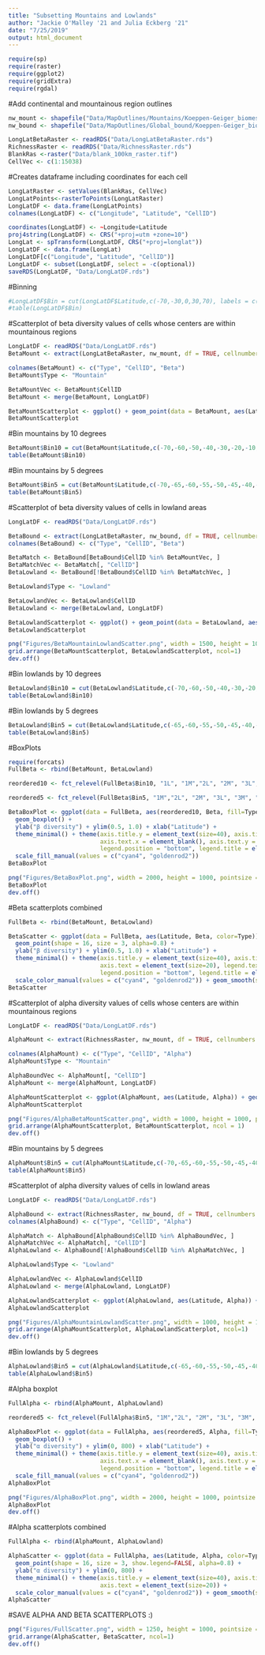 ```yaml
---
title: "Subsetting Mountains and Lowlands"
author: "Jackie O'Malley '21 and Julia Eckberg '21"
date: "7/25/2019"
output: html_document
---
```


```r
require(sp)
require(raster)
require(ggplot2)
require(gridExtra)
require(rgdal)
```


#Add continental and mountainous region outlines
```r
nw_mount <- shapefile("Data/MapOutlines/Mountains/Koeppen-Geiger_biomes.shp")
nw_bound <- shapefile("Data/MapOutlines/Global_bound/Koeppen-Geiger_biomes.shp")

LongLatBetaRaster <- readRDS("Data/LongLatBetaRaster.rds")
RichnessRaster <- readRDS("Data/RichnessRaster.rds")
BlankRas <-raster("Data/blank_100km_raster.tif")
CellVec <- c(1:15038)
```


#Creates dataframe including coordinates for each cell
```r
LongLatRaster <- setValues(BlankRas, CellVec)
LongLatPoints<-rasterToPoints(LongLatRaster)
LongLatDF <- data.frame(LongLatPoints)
colnames(LongLatDF) <- c("Longitude", "Latitude", "CellID")

coordinates(LongLatDF) <- ~Longitude+Latitude 
proj4string(LongLatDF) <- CRS("+proj=utm +zone=10") 
LongLat <- spTransform(LongLatDF, CRS("+proj=longlat")) 
LongLatDF <- data.frame(LongLat)
LongLatDF[c("Longitude", "Latitude", "CellID")]
LongLatDF <- subset(LongLatDF, select = -c(optional))
saveRDS(LongLatDF, "Data/LongLatDF.rds")

```

#Binning
```r
#LongLatDF$Bin = cut(LongLatDF$Latitude,c(-70,-30,0,30,70), labels = c("M1, M2, M3, M4"))
#table(LongLatDF$Bin)
```


#Scatterplot of beta diversity values of cells whose centers are within mountainous regions 
```r
LongLatDF <- readRDS("Data/LongLatDF.rds")
BetaMount <- extract(LongLatBetaRaster, nw_mount, df = TRUE, cellnumbers = TRUE)

colnames(BetaMount) <- c("Type", "CellID", "Beta")
BetaMount$Type <- "Mountain"

BetaMountVec <- BetaMount$CellID
BetaMount <- merge(BetaMount, LongLatDF)

BetaMountScatterplot <- ggplot() + geom_point(data = BetaMount, aes(Latitude, Beta), shape = 16, size = 5, show.legend = FALSE, alpha=0.5, color = "goldenrod2") + ylab("Mountainous β diversity") + ylim(0.3, 1.0) + xlab("Latitude") + theme_minimal() +  theme(axis.title.y = element_text(size=32), axis.title.x = element_text(size=32),  axis.text = element_text(size=20))
BetaMountScatterplot
```

#Bin mountains by 10 degrees
```r
BetaMount$Bin10 = cut(BetaMount$Latitude,c(-70,-60,-50,-40,-30,-20,-10,0,10,20,30,40,50,60), labels = c("1M", "2M", "3M", "4M", "5M", "6M", "7M", "8M", "9M", "10M", "11M", "12M", "13M"))
table(BetaMount$Bin10)
```

#Bin mountains by 5 degrees
```r
BetaMount$Bin5 = cut(BetaMount$Latitude,c(-70,-65,-60,-55,-50,-45,-40,-35,-30,-25,-20,-15,-10,-5,0,5,10,15,20,25,30,35,40,45,50,55), labels = c("1M", "2M", "3M", "4M", "5M", "6M", "7M", "8M", "9M", "10M", "11M", "12M", "13M", "14M", "15M", "16M", "17M", "18M", "19M", "20M", "21M", "22M", "23M", "24M", "25M"))
table(BetaMount$Bin5)
```

#Scatterplot of beta diversity values of cells in lowland areas 
```r
LongLatDF <- readRDS("Data/LongLatDF.rds")

BetaBound <- extract(LongLatBetaRaster, nw_bound, df = TRUE, cellnumbers = TRUE)
colnames(BetaBound) <- c("Type", "CellID", "Beta")

BetaMatch <- BetaBound[BetaBound$CellID %in% BetaMountVec, ]
BetaMatchVec <- BetaMatch[, "CellID"]
BetaLowland <- BetaBound[!BetaBound$CellID %in% BetaMatchVec, ]

BetaLowland$Type <- "Lowland"

BetaLowlandVec <- BetaLowland$CellID
BetaLowland <- merge(BetaLowland, LongLatDF)

BetaLowlandScatterplot <- ggplot() + geom_point(data = BetaLowland, aes(Latitude, Beta), shape = 16, size = 5, show.legend = FALSE, alpha=0.5, color = "cyan4") + ylab("Lowland β diversity") + ylim(0.3, 1.0) + xlab("Latitude") + theme_minimal() + theme(axis.title.y = element_text(size=32), axis.title.x = element_text(size=32),  axis.text = element_text(size=20))
BetaLowlandScatterplot

png("Figures/BetaMountainLowlandScatter.png", width = 1500, height = 1000, pointsize = 20)
grid.arrange(BetaMountScatterplot, BetaLowlandScatterplot, ncol=1)
dev.off()
```

#Bin lowlands by 10 degrees
```r
BetaLowland$Bin10 = cut(BetaLowland$Latitude,c(-70,-60,-50,-40,-30,-20,-10,0,10,20,30,40,50,60), labels = c("1L", "2L", "3L", "4L", "5L", "6L", "7L", "8L", "9L", "10L", "11L", "12L", "13L"))
table(BetaLowland$Bin10)
```

#Bin lowlands by 5 degrees
```r
BetaLowland$Bin5 = cut(BetaLowland$Latitude,c(-65,-60,-55,-50,-45,-40,-35,-30,-25,-20,-15,-10,-5,0,5,10,15,20,25,30,35,40,45,50,55,60), labels = c("2L", "3L", "4L", "5L", "6L", "7L", "8L", "9L", "10L", "11L", "12L", "13L", "14L", "15L", "16L", "17L", "18L", "19L", "20L", "21L", "22L", "23L", "24L", "25L", "26L"))
table(BetaLowland$Bin5)
```


#BoxPlots
```r
require(forcats)
FullBeta <- rbind(BetaMount, BetaLowland)

reordered10 <- fct_relevel(FullBeta$Bin10, "1L", "1M","2L", "2M", "3L", "3M", "4L", "4M", "5L", "5M", "6L", "6M", "7L", "7M", "8L", "8M","9L", "9M", "10L", "10M", "11L", "11M", "12L", "12M", "13L", "13M")

reordered5 <- fct_relevel(FullBeta$Bin5, "1M","2L", "2M", "3L", "3M", "4L", "4M", "5L", "5M", "6L", "6M", "7L", "7M", "8L", "8M","9L", "9M", "10L", "10M", "11L", "11M", "12L", "12M", "13L", "13M", "14L", "14M","15L", "15M", "16L", "16M", "17L", "17M", "18L", "18M", "19L", "19M", "20L", "20M", "21L", "21M","22L", "22M", "23L", "23M", "24L", "24M", "25L", "25M", "26L")

BetaBoxPlot <- ggplot(data = FullBeta, aes(reordered10, Beta, fill=Type)) + 
  geom_boxplot() + 
  ylab("β diversity") + ylim(0.5, 1.0) + xlab("Latitude") + 
  theme_minimal() + theme(axis.title.y = element_text(size=40), axis.title.x = element_text(size=40),  
                          axis.text.x = element_blank(), axis.text.y = element_text(size=20), legend.text = element_text(size=32), 
                          legend.position = "bottom", legend.title = element_blank()) + 
  scale_fill_manual(values = c("cyan4", "goldenrod2"))
BetaBoxPlot

png("Figures/BetaBoxPlot.png", width = 2000, height = 1000, pointsize = 20)
BetaBoxPlot
dev.off()
```


#Beta scatterplots combined
```r
FullBeta <- rbind(BetaMount, BetaLowland)

BetaScatter <- ggplot(data = FullBeta, aes(Latitude, Beta, color=Type)) + 
  geom_point(shape = 16, size = 3, alpha=0.8) + 
  ylab("β diversity") + ylim(0.5, 1.0) + xlab("Latitude") + 
  theme_minimal() + theme(axis.title.y = element_text(size=40), axis.title.x = element_text(size=40),  
                          axis.text = element_text(size=20), legend.text = element_text(size=32), 
                          legend.position = "bottom", legend.title = element_blank()) + 
  scale_color_manual(values = c("cyan4", "goldenrod2")) + geom_smooth(size = 2, show.legend = FALSE)
BetaScatter
```


#Scatterplot of alpha diversity values of cells whose centers are within mountainous regions 
```r
LongLatDF <- readRDS("Data/LongLatDF.rds")

AlphaMount <- extract(RichnessRaster, nw_mount, df = TRUE, cellnumbers = TRUE)

colnames(AlphaMount) <- c("Type", "CellID", "Alpha")
AlphaMount$Type <- "Mountain"

AlphaBoundVec <- AlphaMount[, "CellID"]
AlphaMount <- merge(AlphaMount, LongLatDF)

AlphaMountScatterplot <- ggplot(AlphaMount, aes(Latitude, Alpha)) + geom_point(shape = 16, size = 5, show.legend = FALSE, alpha=0.5, color = "goldenrod2") + ylab("Mountainous α diversity") + ylim (0, 800) + xlab("Latitude") + theme_minimal() + theme(axis.title.y = element_text(size=32), axis.title.x = element_text(size=32),  axis.text = element_text(size=20))
AlphaMountScatterplot

png("Figures/AlphaBetaMountScatter.png", width = 1000, height = 1000, pointsize = 20)
grid.arrange(AlphaMountScatterplot, BetaMountScatterplot, ncol = 1)
dev.off()
```


#Bin mountains by 5 degrees
```r
AlphaMount$Bin5 = cut(AlphaMount$Latitude,c(-70,-65,-60,-55,-50,-45,-40,-35,-30,-25,-20,-15,-10,-5,0,5,10,15,20,25,30,35,40,45,50,55), labels = c("1M", "2M", "3M", "4M", "5M", "6M", "7M", "8M", "9M", "10M", "11M", "12M", "13M", "14M", "15M", "16M", "17M", "18M", "19M", "20M", "21M", "22M", "23M", "24M", "25M"))
table(AlphaMount$Bin5)
```



#Scatterplot of alpha diversity values of cells in lowland areas 
```r
LongLatDF <- readRDS("Data/LongLatDF.rds")

AlphaBound <- extract(RichnessRaster, nw_bound, df = TRUE, cellnumbers = TRUE)
colnames(AlphaBound) <- c("Type", "CellID", "Alpha")

AlphaMatch <- AlphaBound[AlphaBound$CellID %in% AlphaBoundVec, ]
AlphaMatchVec <- AlphaMatch[, "CellID"]
AlphaLowland <- AlphaBound[!AlphaBound$CellID %in% AlphaMatchVec, ]

AlphaLowland$Type <- "Lowland"

AlphaLowlandVec <- AlphaLowland$CellID
AlphaLowland <- merge(AlphaLowland, LongLatDF)

AlphaLowlandScatterplot <- ggplot(AlphaLowland, aes(Latitude, Alpha)) + geom_point(shape = 16, size = 5, show.legend = FALSE, alpha=0.5, color = "cyan4") + ylab("Lowland α diversity") + ylim(0, 800) + xlab("Latitude") + theme_minimal() + theme(axis.title.y = element_text(size=32), axis.title.x = element_text(size=32),  axis.text = element_text(size=20))
AlphaLowlandScatterplot

png("Figures/AlphaMountainLowlandScatter.png", width = 1000, height = 1000, pointsize = 20)
grid.arrange(AlphaMountScatterplot, AlphaLowlandScatterplot, ncol=1)
dev.off()
```


#Bin lowlands by 5 degrees
```r
AlphaLowland$Bin5 = cut(AlphaLowland$Latitude,c(-65,-60,-55,-50,-45,-40,-35,-30,-25,-20,-15,-10,-5,0,5,10,15,20,25,30,35,40,45,50,55,60), labels = c("2L", "3L", "4L", "5L", "6L", "7L", "8L", "9L", "10L", "11L", "12L", "13L", "14L", "15L", "16L", "17L", "18L", "19L", "20L", "21L", "22L", "23L", "24L", "25L", "26L"))
table(AlphaLowland$Bin5)
```


#Alpha boxplot
```r
FullAlpha <- rbind(AlphaMount, AlphaLowland)

reordered5 <- fct_relevel(FullAlpha$Bin5, "1M","2L", "2M", "3L", "3M", "4L", "4M", "5L", "5M", "6L", "6M", "7L", "7M", "8L", "8M","9L", "9M", "10L", "10M", "11L", "11M", "12L", "12M", "13L", "13M", "14L", "14M","15L", "15M", "16L", "16M", "17L", "17M", "18L", "18M", "19L", "19M", "20L", "20M", "21L", "21M","22L", "22M", "23L", "23M", "24L", "24M", "25L", "25M", "26L")

AlphaBoxPlot <- ggplot(data = FullAlpha, aes(reordered5, Alpha, fill=Type)) + 
  geom_boxplot() + 
  ylab("α diversity") + ylim(0, 800) + xlab("Latitude") + 
  theme_minimal() + theme(axis.title.y = element_text(size=40), axis.title.x = element_text(size=40),  
                          axis.text.x = element_blank(), axis.text.y = element_text(size=20), legend.text = element_text(size=32), 
                          legend.position = "bottom", legend.title = element_blank()) + 
  scale_fill_manual(values = c("cyan4", "goldenrod2"))
AlphaBoxPlot

png("Figures/AlphaBoxPlot.png", width = 2000, height = 1000, pointsize = 20)
AlphaBoxPlot
dev.off()
```

#Alpha scatterplots combined
```r
FullAlpha <- rbind(AlphaMount, AlphaLowland)

AlphaScatter <- ggplot(data = FullAlpha, aes(Latitude, Alpha, color=Type)) + 
  geom_point(shape = 16, size = 3, show.legend=FALSE, alpha=0.8) + 
  ylab("α diversity") + ylim(0, 800) +
  theme_minimal() + theme(axis.title.y = element_text(size=40), axis.title.x = element_blank(),  
                          axis.text = element_text(size=20)) + 
  scale_color_manual(values = c("cyan4", "goldenrod2")) + geom_smooth(size = 2, show.legend = FALSE)
AlphaScatter
```

#SAVE ALPHA AND BETA SCATTERPLOTS :)
```r
png("Figures/FullScatter.png", width = 1250, height = 1000, pointsize = 20)
grid.arrange(AlphaScatter, BetaScatter, ncol=1)
dev.off()
```
